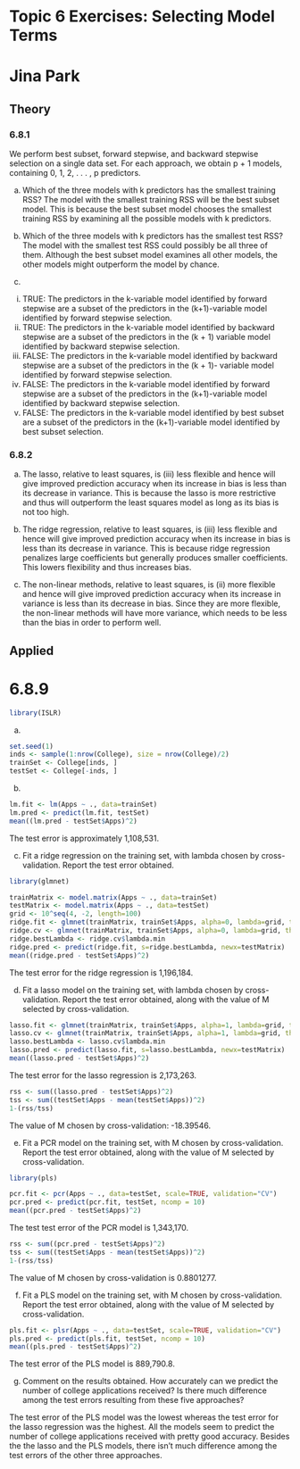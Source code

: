 # Topic 6 Exercises: Selecting Model Terms
# Jina Park

## Theory
### 6.8.1
We perform best subset, forward stepwise, and backward stepwise selection on a single data set. For each approach, we obtain p + 1 models, containing 0, 1, 2, . . . , p predictors.

(a) Which of the three models with k predictors has the smallest training RSS?
The model with the smallest training RSS will be the best subset model. This is because the best subset model chooses the smallest training RSS by examining all the possible models with k predictors. 

(b) Which of the three models with k predictors has the smallest test RSS?
The model with the smallest test RSS could possibly be all three of them. Although the best subset model examines all other models, the other models might outperform the model by chance.

(c)
i. TRUE: The predictors in the k-variable model identified by forward stepwise are a subset of the predictors in the (k+1)-variable model identified by forward stepwise selection.
ii. TRUE: The predictors in the k-variable model identified by backward stepwise are a subset of the predictors in the (k + 1) variable model identified by backward stepwise selection.
iii. FALSE: The predictors in the k-variable model identified by backward stepwise are a subset of the predictors in the (k + 1)- variable model identified by forward stepwise selection.
iv. FALSE: The predictors in the k-variable model identified by forward stepwise are a subset of the predictors in the (k+1)-variable model identified by backward stepwise selection.
v. FALSE: The predictors in the k-variable model identified by best subset are a subset of the predictors in the (k+1)-variable model identified by best subset selection.


### 6.8.2
(a) The lasso, relative to least squares, is (iii) less flexible and hence will give improved prediction accuracy when its increase in bias is less than its decrease in variance. This is because the lasso is more restrictive and thus will outperform the least squares model as long as its bias is not too high.

(b) The ridge regression, relative to least squares, is (iii) less flexible and hence will give improved prediction accuracy when its increase in bias is less than its decrease in variance. This is because ridge regression penalizes large coefficients but generally produces smaller coefficients. This lowers flexibility and thus increases bias.

(c) The non-linear methods, relative to least squares, is (ii) more flexible and hence will give improved prediction accuracy when its increase in variance is less than its decrease in bias. Since they are more flexible, the non-linear methods will have more variance, which needs to be less than the bias in order to perform well.

## Applied
# 6.8.9

```r
library(ISLR)
```

(a)
```r
set.seed(1)
inds <- sample(1:nrow(College), size = nrow(College)/2)
trainSet <- College[inds, ]
testSet <- College[-inds, ]
```

(b)
```r
lm.fit <- lm(Apps ~ ., data=trainSet)
lm.pred <- predict(lm.fit, testSet)
mean((lm.pred - testSet$Apps)^2)
```

The test error is approximately 1,108,531.

(c) Fit a ridge regression on the training set, with lambda chosen by cross-validation. Report the test error obtained.
```r
library(glmnet)
```

```r
trainMatrix <- model.matrix(Apps ~ ., data=trainSet)
testMatrix <- model.matrix(Apps ~ ., data=testSet)
grid <- 10^seq(4, -2, length=100)
ridge.fit <- glmnet(trainMatrix, trainSet$Apps, alpha=0, lambda=grid, thresh=1e-12)
ridge.cv <- glmnet(trainMatrix, trainSet$Apps, alpha=0, lambda=grid, thresh=1e-12)
ridge.bestLambda <- ridge.cv$lambda.min
ridge.pred <- predict(ridge.fit, s=ridge.bestLambda, newx=testMatrix)
mean((ridge.pred - testSet$Apps)^2)
```

The test error for the ridge regression is 1,196,184.

(d) Fit a lasso model on the training set, with lambda chosen by cross-validation. Report the test error obtained, along with the value of M selected by cross-validation.
```r
lasso.fit <- glmnet(trainMatrix, trainSet$Apps, alpha=1, lambda=grid, thresh=1e-12)
lasso.cv <- glmnet(trainMatrix, trainSet$Apps, alpha=1, lambda=grid, thresh=1e-12)
lasso.bestLambda <- lasso.cv$lambda.min
lasso.pred <- predict(lasso.fit, s=lasso.bestLambda, newx=testMatrix)
mean((lasso.pred - testSet$Apps)^2)
```

The test error for the lasso regression is 2,173,263.

```r
rss <- sum((lasso.pred - testSet$Apps)^2)
tss <- sum((testSet$Apps - mean(testSet$Apps))^2)
1-(rss/tss)
```

The value of M chosen by cross-validation: -18.39546.

(e) Fit a PCR model on the training set, with M chosen by cross-validation. Report the test error obtained, along with the value of M selected by cross-validation.
```r
library(pls)
```

```r
pcr.fit <- pcr(Apps ~ ., data=testSet, scale=TRUE, validation="CV")
pcr.pred <- predict(pcr.fit, testSet, ncomp = 10)
mean((pcr.pred - testSet$Apps)^2)
```
 
The test test error of the PCR model is 1,343,170. 

```r
rss <- sum((pcr.pred - testSet$Apps)^2)
tss <- sum((testSet$Apps - mean(testSet$Apps))^2)
1-(rss/tss)
```

The value of M chosen by cross-validation is 0.8801277.

(f) Fit a PLS model on the training set, with M chosen by cross-validation. Report the test error obtained, along with the value of M selected by cross-validation.
```r
pls.fit <- plsr(Apps ~ ., data=testSet, scale=TRUE, validation="CV")
pls.pred <- predict(pls.fit, testSet, ncomp = 10)
mean((pls.pred - testSet$Apps)^2)
```

The test error of the PLS model is 889,790.8.

(g) Comment on the results obtained. How accurately can we predict
the number of college applications received? Is there much
difference among the test errors resulting from these five approaches?

The test error of the PLS model was the lowest whereas the test error for the lasso regression was the highest. All the models seem to predict the number of college applications received with pretty good accuracy. Besides the the lasso and the PLS models, there isn't much difference among the test errors of the other three approaches.





